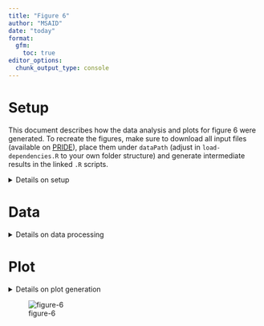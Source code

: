 ```yaml
---
title: "Figure 6"
author: "MSAID"
date: "today"
format:
  gfm:
    toc: true
editor_options: 
  chunk_output_type: console
---
```


# Setup

This document describes how the data analysis and plots for figure 6 were generated. To recreate the figures, make sure to download all input files (available on [PRIDE](https://www.ebi.ac.uk/pride/archive?keyword=PXD053241)), place them under `dataPath` (adjust in `load-dependencies.R` to your own folder structure) and generate intermediate results in the linked `.R` scripts.

<details>
<summary>Details on setup</summary>

# Library

```r
suppressMessages(source(here::here("scripts/load-dependencies.R")))
msaid_quantified <- c("TRUE" = msaid_darkgray, "FALSE" = msaid_orange)
msaid_eFDR <- c("TRUE" = msaid_darkgray, "FALSE" = msaid_red)
msaid_organism <- c("Human" = msaid_blue, "Yeast" = msaid_orange, "E. coli" = msaid_darkgray)

path <- file.path(here::here(), "figure-6")
figurePath <- file.path(dataPath, "data/figure-6")
```

</details>

# Data

<details>
<summary>Details on data processing</summary>

[R code to generate all `.csv` input files](id-counts.R)

## Peptide Group IDs

```r
dtIds <- fread(file.path(figurePath, "figure-6A-counts.csv"))
dtIds[, type := factor(type, c("LFQ Benchmark", "Astral 14 min", "Astral 30 min"))]
dtIds[, condition_MS := factor(condition_MS, c("DDA", "DIA"))]

p_pepGrId <- ggplot(dtIds, aes(x=condition_MS, y=N, fill=isQuanMin2)) +
  geom_bar(stat = "identity") +
  scale_y_continuous(labels = label_number(scale_cut = cut_short_scale())) +
  scale_fill_manual("Quantified in ≥2 replicates in each condition", values = msaid_quantified) +
  facet_grid(cols = vars(type)) +
  theme(legend.position = "top", legend.location = "plot") +
  xlab(NULL) + ylab("Dataset global\npeptide groups")
```

## CVs

```r
dtCvs <- fread(file.path(figurePath, "figure-6B-CVs.csv"))
dtCvs[, type := factor(type, c("LFQ Benchmark", "Astral 14 min", "Astral 30 min"))]
dtCvs[, condition_MS := factor(condition_MS, c("DDA", "DIA"))]

p_Cvs <- ggplot(dtCvs, aes(x=cv, y=condition_MS)) +
  geom_violin(draw_quantiles = c(0.25, 0.5, 0.75), linewidth = 0.25) +
  scale_x_continuous(labels = label_percent()) +
  scale_y_discrete(limits = rev) +
  facet_grid(cols = vars(type)) +
  xlab("Shared peptide group CVs") + ylab(NULL) +
  theme(plot.background = element_rect(fill = "transparent", colour = NA))
```

## Density plot

```r
dtLfqOrg <- fread(file.path(figurePath, "figure-6C-density.csv"))
contrastLabels <- c("DDA (Minora MS1 Quan)", "DIA (CHIMERYS MS2 Quan)")
dtLfqOrg[, contrastLabel := factor(contrastLabel, contrastLabels, c("DDA", "DIA"))]
organismLabels <- c("E. coli", "Human", "Yeast")
organismRatios <- setNames(log2(c(0.25, 1, 2)), organismLabels)
dtLfqOrg[, organism := factor(organism, organismLabels)]

dtMaLines <- data.table(YINTERCEPT = organismRatios, organism = factor(organismLabels))

p_lfq_org <- ggplot(dtLfqOrg, aes(x=ratio, color=organism)) +
  geom_density(linewidth=0.25) +
  geom_vline(data=dtMaLines, aes(xintercept=YINTERCEPT, color=organism),
             linetype = "dashed", linewidth = 0.25, show.legend = F) +
  scale_color_manual(NULL, values = msaid_organism) +
  scale_x_continuous(breaks = pretty_breaks(), limits = c(-4, 3)) +
  guides(fill = guide_legend(override.aes = list(color = NA, size = 2))) +
  facet_grid(rows = vars(contrastLabel)) +
  xlab("Log2 fold change (zoom-in)") + ylab("Density") +
  theme(legend.position = "top", legend.location = "plot", axis.title.x = element_text(hjust = 0.8))
```

## Quan correlation

[R code to generate input file `LFQ3_cor_DIA.csv`](id-counts.R)

```r
dtLfqCor <- fread(file.path(figurePath, "figure-6D-correlation.csv"))
corLfq <- dtLfqCor[, round(cor(log10(2^CHIMERYS), log10(2^Minora), method = "pearson"), 2)]
corLfq <- paste("Pearson", corLfq)

p_lfq_cor <- ggplot(dtLfqCor, aes(x=log10(2^CHIMERYS), y=log10(2^Minora))) +
  rasterise(geom_point(shape = 16L, size = 0.25, alpha = 0.01), dpi = 600) +
  annotate("text", x = 6, y = 8.5, label = corLfq,
           size = 5/.pt, family = "Montserrat Light", color = msaid_darkgray) +
  annotate("text", x = 8.5, y = 7, label = "y = x",
           size = 5/.pt, family = "Montserrat Light", color = msaid_darkgray) +
  geom_abline(slope = 1, intercept = 0, color = msaid_darkgray, linetype = "dashed") +
  xlab("DIA\nCHIMERYS MS2 Quan") + ylab("DIA\nMinora MS1 Quan")
```

</details>

# Plot

<details>
<summary>Details on plot generation</summary>

```r
layout_annotation <- list(c("A", "B", "C", "D"))
layout_design <- "AAAAAA\nBBBBBB\nCCCDDD"

p_fig5 <- p_pepGrId + p_Cvs + p_lfq_org + p_lfq_cor +
  plot_layout(heights = c(1, 1, 2, 1, 1), design = layout_design) +
  plot_annotation(tag_levels = layout_annotation)

ggsave2(file.path(path, "figure-6.pdf"), plot = p_fig5,
        width = 90, height = 100, units = "mm", device = cairo_pdf)
ggsave2(file.path(path, "figure-6.png"), plot = p_fig5,
        width = 90, height = 100, units = "mm")
```

</details>

![figure-6](figure-6.png)
